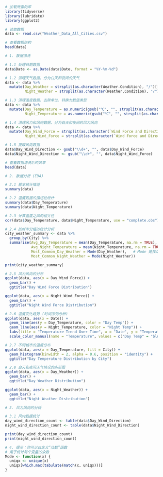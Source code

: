 ```r
# 加载所需的库
library(tidyverse)
library(lubridate)
library(ggplot2)

# 读取数据
data <- read.csv("Weather_Data_All_Cities.csv")

# 查看数据结构
head(data)

# 1. 数据清洗

# 1.1 处理日期数据
data$Date <- as.Date(data$Date, format = "%Y-%m-%d")

# 1.2 清理天气数据，分为白天和夜间的天气
data <- data %>%
  mutate(Day_Weather = strsplit(as.character(Weather.Condition), "/")[[1]][1],
         Night_Weather = strsplit(as.character(Weather.Condition), "/")[[1]][2])

# 1.3 清理温度数据，去除单位，转换为数值类型
data <- data %>%
  mutate(Day_Temperature = as.numeric(gsub("℃", "", strsplit(as.character(Temperature), "/")[[1]][1])),
         Night_Temperature = as.numeric(gsub("℃", "", strsplit(as.character(Temperature), "/")[[1]][2])))

# 1.4 清理风力和风向数据，分为白天和夜间的风力风向
data <- data %>%
  mutate(Day_Wind_Force = strsplit(as.character(`Wind Force and Direction`), "/")[[1]][1],
         Night_Wind_Force = strsplit(as.character(`Wind Force and Direction`), "/")[[1]][2])

# 1.5 提取风向数据
data$Day_Wind_Direction <- gsub("\\d+", "", data$Day_Wind_Force)
data$Night_Wind_Direction <- gsub("\\d+", "", data$Night_Wind_Force)

# 查看数据清洗后的效果
head(data)

# 2. 数据分析 (EDA)

# 2.1 基本统计描述
summary(data)

# 2.2 温度数据的描述性统计
summary(data$Day_Temperature)
summary(data$Night_Temperature)

# 2.3 计算温度之间的相关性
cor(data$Day_Temperature, data$Night_Temperature, use = "complete.obs")

# 2.4 按城市分组的统计分析
city_weather_summary <- data %>%
  group_by(City) %>%
  summarise(Avg_Day_Temperature = mean(Day_Temperature, na.rm = TRUE),
            Avg_Night_Temperature = mean(Night_Temperature, na.rm = TRUE),
            Most_Common_Day_Weather = Mode(Day_Weather),   # Mode 是找众数的函数，需要你自己定义
            Most_Common_Night_Weather = Mode(Night_Weather))

print(city_weather_summary)

# 2.5 风力风向的分布
ggplot(data, aes(x = Day_Wind_Force)) +
  geom_bar() +
  ggtitle("Day Wind Force Distribution")

ggplot(data, aes(x = Night_Wind_Force)) +
  geom_bar() +
  ggtitle("Night Wind Force Distribution")

# 2.6 温度变化趋势 (时间序列分析)
ggplot(data, aes(x = Date)) +
  geom_line(aes(y = Day_Temperature, color = "Day Temp")) +
  geom_line(aes(y = Night_Temperature, color = "Night Temp")) +
  labs(title = "Temperature Trend Over Time", x = "Date", y = "Temperature (°C)") +
  scale_color_manual(name = "Temperature", values = c("Day Temp" = "blue", "Night Temp" = "red"))

# 2.7 不同城市的温度分布
ggplot(data, aes(x = Day_Temperature, fill = City)) +
  geom_histogram(binwidth = 2, alpha = 0.6, position = "identity") +
  ggtitle("Day Temperature Distribution by City")

# 2.8 白天和夜间天气情况的条形图
ggplot(data, aes(x = Day_Weather)) +
  geom_bar() +
  ggtitle("Day Weather Distribution")

ggplot(data, aes(x = Night_Weather)) +
  geom_bar() +
  ggtitle("Night Weather Distribution")

# 3. 风力风向的分析

# 3.1 风向数据统计
day_wind_direction_count <- table(data$Day_Wind_Direction)
night_wind_direction_count <- table(data$Night_Wind_Direction)

print(day_wind_direction_count)
print(night_wind_direction_count)

# 4. 提示：你可以自定义“众数”函数
# 用于统计每个变量的众数
Mode <- function(x) {
  uniqx <- unique(x)
  uniqx[which.max(tabulate(match(x, uniqx)))]
}
```